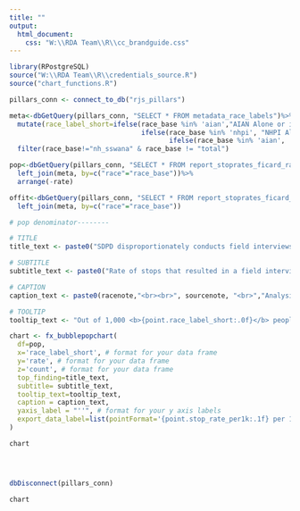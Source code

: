 ```yaml
---
title: ""
output:
  html_document:
    css: "W:\\RDA Team\\R\\cc_brandguide.css"
---
```

<!-- link to Google Font -->
<link href="https://fonts.googleapis.com/css2?family=Inter:wght@100;200;300;400;500;600;700;800;900&display=swap" rel="stylesheet">

```r

library(RPostgreSQL)
source("W:\\RDA Team\\R\\credentials_source.R")
source("chart_functions.R")

pillars_conn <- connect_to_db("rjs_pillars")

meta<-dbGetQuery(pillars_conn, "SELECT * FROM metadata_race_labels")%>%
  mutate(race_label_short=ifelse(race_base %in% 'aian',"AIAN Alone or in Combination",
                                 ifelse(race_base %in% 'nhpi', "NHPI Alone or in Combination",
                                        ifelse(race_base %in% 'aian', 'AIAN Alone or in Combination', race_label_short))))%>%
  filter(race_base!="nh_sswana" & race_base != "total")

pop<-dbGetQuery(pillars_conn, "SELECT * FROM report_stoprates_ficard_race_pop_person") %>%
  left_join(meta, by=c("race"="race_base"))%>%
  arrange(-rate)

offit<-dbGetQuery(pillars_conn, "SELECT * FROM report_stoprates_ficard_race_offit_person") %>%
  left_join(meta, by=c("race"="race_base"))

# pop denominator--------

# TITLE 
title_text <- paste0("SDPD disproportionately conducts field interviews for Black people living in San Diego")

# SUBTITLE
subtitle_text <- paste0("Rate of stops that resulted in a field interview card by race per 1,000 people of that racial group in San Diego")

# CAPTION
caption_text <- paste0(racenote,"<br><br>", sourcenote, "<br>","Analysis for all officer-initiated stops resulting in a field interview card only.","<br>")

# TOOLTIP
tooltip_text <- "Out of 1,000 <b>{point.race_label_short:.0f}</b> people in San Diego, <b>{point.rate:.1f}</b>  people perceived as <b>{point.race_label_short:.0f}</b> are stopped for an officer-initiated stop that results in a field interview card"

chart <- fx_bubblepopchart(
  df=pop,
  x='race_label_short', # format for your data frame
  y='rate', # format for your data frame
  z='count', # format for your data frame
  top_finding=title_text,
  subtitle= subtitle_text,
  tooltip_text=tooltip_text,
  caption = caption_text,
  yaxis_label = "''", # format for your y axis labels
  export_data_label=list(pointFormat='{point.stop_rate_per1k:.1f} per 1K') # format for your data
) 

chart




dbDisconnect(pillars_conn)

```

```r
chart
```

<script>
  widg = document.getElementsByClassName('html-widget'); //find widgets
  for (let i = 0; i < widg.length; i++) { //loop through
    document.getElementsByClassName('highchart')[i].style.width = '100%'; //adjust width
    document.getElementsByClassName('highchart')[i].style.height = '100%'; //adjust height
  }
</script>